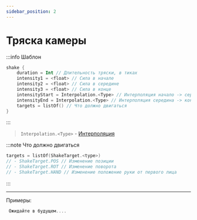 ```yaml
---
sidebar_position: 2
---
```


# Тряска камеры

:::info Шаблон
```kts
shake {
    duration = Int // Длительность тряски, в тиках
    intensity1 = <float> // Сила в начале
    intensity2 = <float> // Сила в середине
    intensity3 = <float> // Сила в конце
    intensityStart = Interpolation.<Type> // Интерполяция начало -> середина
    intensityEnd = Interpolation.<Type> // Интерполяция середина -> конец
    targets = listOf() // Что должно двигаться
}
```
:::

> `Interpolation.<Type>` - [Интерполяция](../9-Tools/interpolations)

:::note Что должно двигаться
```kts
targets = listOf(ShakeTarget.<type>)
// - ShakeTarget.POS // Изменение позиции
// - ShakeTarget.ROT // Изменение поворота
// - ShakeTarget.HAND // Изменение положение руки от первого лица
```
:::

---

Примеры:
```kts
 Ожидайте в будущем....
```